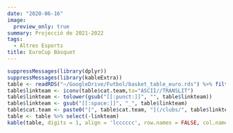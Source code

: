 ```yaml
---
date: "2020-06-16"
image:
  preview_only: true
summary: Projecció de 2021-2022
tags:
  - Altres Esports
title: EuroCup Bàsquet
---
```

```r
suppressMessages(library(dplyr))
suppressMessages(library(kableExtra))
table <- readRDS("~/GoogleDrive/Futbol/basket_table_euro.rds") %>% filter(league == "cup") %>% select(-league) %>% arrange(avg.rank)
table$linkteam <- iconv(table$cat.team,to="ASCII//TRANSLIT")
table$linkteam <- tolower(gsub("[[:punct:]]", "", table$linkteam))
table$linkteam <- gsub("[[:space:]]", "_", table$linkteam)
table$cat.team <- paste0("[", table$cat.team, "](/clubs/", table$linkteam,"_basquet)")
table <- table %>% select(-linkteam)
kable(table, digits = 1, align = 'lcccccc', row.names = FALSE, col.names = c('Club','Qualitat', 'Class.', 'G-P', 'Campió',"EuroLeague","Playoff")) %>% add_header_above(c('Projecció' = 2, 'Mitjana' = 2, 'Probabilitat (%)' = 3)) %>% column_spec(1, bold = T) %>% column_spec(2, border_right = T) %>% column_spec(4, border_right = T)
```

